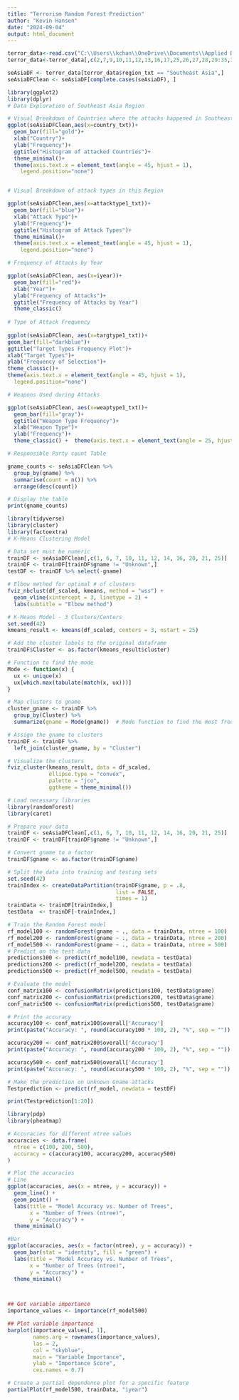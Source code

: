 ---
title: "Terrorism Random Forest Prediction"
author: "Kevin Hansen"
date: "2024-09-04"
output: html_document
---

```{r}
terror_data<-read.csv("C:\\Users\\kchan\\OneDrive\\Documents\\Applied Data Science Program\\globalterrorismdb_shorter.csv")
terror_data<-terror_data[,c(2,7,9,10,11,12,13,16,17,25,26,27,28,29:35,37,38,39,46,47)]

seAsiaDF <- terror_data[terror_data$region_txt == "Southeast Asia",]
seAsiaDFClean <- seAsiaDF[complete.cases(seAsiaDF), ]

```

```{r}
library(ggplot2)
library(dplyr)
# Data Exploration of Southeast Asia Region

# Visual Breakdown of Countries where the attacks happened in Southeast Asia
ggplot(seAsiaDFClean,aes(x=country_txt))+ 
  geom_bar(fill="gold")+
  xlab("Country")+
  ylab("Frequency")+
  ggtitle("Histogram of attacked Countries")+
  theme_minimal()+
  theme(axis.text.x = element_text(angle = 45, hjust = 1), 
    legend.position="none")


# Visual Breakdown of attack types in this Region

ggplot(seAsiaDFClean,aes(x=attacktype1_txt))+ 
  geom_bar(fill="blue")+
  xlab("Attack Type")+
  ylab("Frequency")+
  ggtitle("Histogram of Attack Types")+
  theme_minimal()+
  theme(axis.text.x = element_text(angle = 45, hjust = 1), 
    legend.position="none")

# Frequency of Attacks by Year

ggplot(seAsiaDFClean, aes(x=iyear))+
  geom_bar(fill="red")+
  xlab("Year")+
  ylab("Frequency of Attacks")+
  ggtitle("Frequency of Attacks by Year")
  theme_classic()
  
# Type of Attack Frequency
  
ggplot(seAsiaDFClean, aes(x=targtype1_txt))+
geom_bar(fill="darkblue")+
ggtitle("Target Types Frequency Plot")+
xlab("Target Types")+
ylab("Frequency of Selection")+
theme_classic()+
theme(axis.text.x = element_text(angle = 45, hjust = 1), 
  legend.position="none")

# Weapons Used during Attacks 

ggplot(seAsiaDFClean, aes(x=weaptype1_txt))+
  geom_bar(fill="gray")+
  ggtitle("Weapon Type Frequency")+
  xlab("Weapon Type")+
  ylab("Frequency")+
  theme_classic() +  theme(axis.text.x = element_text(angle = 25, hjust = 1))

# Responsible Party count Table

gname_counts <- seAsiaDFClean %>%
  group_by(gname) %>%
  summarise(count = n()) %>%
  arrange(desc(count))

# Display the table
print(gname_counts)
```

```{r}
library(tidyverse)
library(cluster)
library(factoextra)
# K-Means Clustering Model

# Data set must be numeric
trainDF <- seAsiaDFClean[,c(1, 6, 7, 10, 11, 12, 14, 16, 20, 21, 25)]
trainDF <- trainDF[trainDF$gname != "Unknown",]
testDF <- trainDF %>% select(-gname)

# Elbow method for optimal # of clusters
fviz_nbclust(df_scaled, kmeans, method = "wss") +
  geom_vline(xintercept = 3, linetype = 2) +
  labs(subtitle = "Elbow method")

# K-Means Model - 3 Clusters/Centers
set.seed(42)
kmeans_result <- kmeans(df_scaled, centers = 3, nstart = 25)

# Add the cluster labels to the original dataframe
trainDF$Cluster <- as.factor(kmeans_result$cluster)

# Function to find the mode
Mode <- function(x) {
  ux <- unique(x)
  ux[which.max(tabulate(match(x, ux)))]
}

# Map clusters to gname
cluster_gname <- trainDF %>%
  group_by(Cluster) %>%
  summarize(gname = Mode(gname))  # Mode function to find the most frequent gname in each cluster

# Assign the gname to clusters
trainDF <- trainDF %>%
  left_join(cluster_gname, by = "Cluster")

# Visualize the clusters
fviz_cluster(kmeans_result, data = df_scaled,
             ellipse.type = "convex",
             palette = "jco",
             ggtheme = theme_minimal())

```
```{r}
# Load necessary libraries
library(randomForest)
library(caret)

# Prepare your data
trainDF <- seAsiaDFClean[,c(1, 6, 7, 10, 11, 12, 14, 16, 20, 21, 25)]
trainDF <- trainDF[trainDF$gname != "Unknown",]

# Convert gname to a factor
trainDF$gname <- as.factor(trainDF$gname)

# Split the data into training and testing sets
set.seed(42)
trainIndex <- createDataPartition(trainDF$gname, p = .8, 
                                  list = FALSE, 
                                  times = 1)
trainData <- trainDF[trainIndex,]
testData  <- trainDF[-trainIndex,]

# Train the Random Forest model
rf_model100 <- randomForest(gname ~ ., data = trainData, ntree = 100)
rf_model200 <- randomForest(gname ~ ., data = trainData, ntree = 200)
rf_model500 <- randomForest(gname ~ ., data = trainData, ntree = 500)
# Predict on the test data
predictions100 <- predict(rf_model100, newdata = testData)
predictions200 <- predict(rf_model200, newdata = testData)
predictions500 <- predict(rf_model500, newdata = testData)

# Evaluate the model
conf_matrix100 <- confusionMatrix(predictions100, testData$gname)
conf_matrix200 <- confusionMatrix(predictions200, testData$gname)
conf_matrix500 <- confusionMatrix(predictions500, testData$gname)

# Print the accuracy
accuracy100 <- conf_matrix100$overall['Accuracy']
print(paste("Accuracy: ", round(accuracy100 * 100, 2), "%", sep = ""))

accuracy200 <- conf_matrix200$overall['Accuracy']
print(paste("Accuracy: ", round(accuracy200 * 100, 2), "%", sep = ""))

accuracy500 <- conf_matrix500$overall['Accuracy']
print(paste("Accuracy: ", round(accuracy500 * 100, 2), "%", sep = ""))

```
```{r}
# Make the prediction on Unknown Gname attacks
Testprediction <- predict(rf_model, newdata = testDF)

print(Testprediction[1:20])
```
```{r}
library(pdp)
library(pheatmap)

# Accuracies for different ntree values
accuracies <- data.frame(
  ntree = c(100, 200, 500),
  accuracy = c(accuracy100, accuracy200, accuracy500)
)

# Plot the accuracies
# Line
ggplot(accuracies, aes(x = ntree, y = accuracy)) +
  geom_line() +
  geom_point() +
  labs(title = "Model Accuracy vs. Number of Trees",
       x = "Number of Trees (ntree)",
       y = "Accuracy") +
  theme_minimal()

#Bar
ggplot(accuracies, aes(x = factor(ntree), y = accuracy)) +
  geom_bar(stat = "identity", fill = "green") +
  labs(title = "Model Accuracy vs. Number of Trees",
       x = "Number of Trees (ntree)",
       y = "Accuracy") +
  theme_minimal()



## Get variable importance
importance_values <- importance(rf_model500)

## Plot variable importance
barplot(importance_values[, 1], 
        names.arg = rownames(importance_values), 
        las = 2, 
        col = "skyblue", 
        main = "Variable Importance", 
        ylab = "Importance Score",
        cex.names = 0.7)

# Create a partial dependence plot for a specific feature
partialPlot(rf_model500, trainData, "iyear")

```




